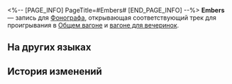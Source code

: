 <%-- [PAGE_INFO]
PageTitle=#Embers#
[END_PAGE_INFO] --%>
{{Предмет Инфобокс
|id          = 210111
|Изображение = Предмет Embers.png
|Тип         = Запись
|Инвентарь   = Ценные предметы
|Редкость    = 3
|Эффект      = 
|Описание    = Запись, которую можно воспроизвести на фонографе экспресса. Это может быть случайное приобретение или подарок от кого-то другого. Когда играет музыка, всплывают самые разные воспоминания: улыбки, встречи, прикосновения и волнение битвы. Может быть, поэтому, даже несмотря на стремительный прогресс общества, люди всё ещё собирают записи.<br />Текущая запись содержит трек Embers.
}}
{{Описание|''Для некоторых людей провести спокойный день перед тлеющими углями - роскошь.''}}
'''Embers''' — запись для [[Фонограф]]а, открывающая соответствующий трек для проигрывания в [[Общий вагон|Общем вагоне]] и [[Вагон для вечеринок|вагоне для вечеринок]].

==На других языках==
{{На других языках
|en   = "Embers"
|zhs  = 《余烬》
|zht  = 〈餘燼〉
|ja   = 『余燼』
|ko   = ≪잔화≫
|es   = Ascuas
|fr   = «&nbsp;Embers&nbsp;»
|ru   = Embers
|th   = "Embers"
|vi   = "Tro Tàn"
|de   = „Warme Glut“
|id   = "Embers"
|pt   = "Embers"
}}

==История изменений==
{{История изменений|3.5}}
